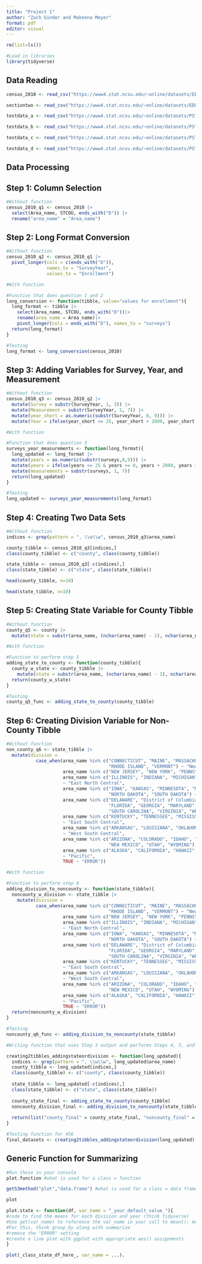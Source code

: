 ```yaml
---
title: "Project 1"
author: "Zach Ginder and Makenna Meyer"
format: pdf
editor: visual
---
```


```r
rm(list=ls())

#Load in libraries
library(tidyverse)
```

## Data Reading

```r
census_2010 <- read_csv("https://www4.stat.ncsu.edu/~online/datasets/EDU01a.csv")

sectiontwo <- read_csv("https://www4.stat.ncsu.edu/~online/datasets/EDU01b.csv")

testdata_a <- read_csv("https://www4.stat.ncsu.edu/~online/datasets/PST01a.csv")

testdata_b <- read_csv("https://www4.stat.ncsu.edu/~online/datasets/PST01b.csv")

testdata_c <- read_csv("https://www4.stat.ncsu.edu/~online/datasets/PST01c.csv")

testdata_d <- read_csv("https://www4.stat.ncsu.edu/~online/datasets/PST01d.csv")
```

## Data Processing

## Step 1: Column Selection

```r
#Without function
census_2010_q1 <- census_2010 |>
  select(Area_name, STCOU, ends_with("D")) |>
  rename("area_name" = "Area_name")
```


## Step 2: Long Format Conversion

```r
#Without function
census_2010_q2 <- census_2010_q1 |>
  pivot_longer(cols = c(ends_with("D")),
               names_to = "SurveyYear",
               values_to = "Enrollment")
```

```r
#With function

#Function that does question 1 and 2
long_conversion <- function(tibble, value="values for enrollment"){
  long_format <- tibble |>
    select(Area_name, STCOU, ends_with("D"))|>
    rename(area_name = Area_name)|>
    pivot_longer(cols = ends_with("D"), names_to = "surveys")
  return(long_format)
}

#Testing 
long_format <- long_conversion(census_2010)
```


## Step 3: Adding Variables for Survey, Year, and Measurement

```r
#Without function
census_2010_q3 <- census_2010_q2 |>
  mutate(Survey = substr(SurveyYear, 1, 3)) |>
  mutate(Measurement = substr(SurveyYear, 1, 7)) |>
  mutate(year_short = as.numeric(substr(SurveyYear, 8, 9))) |>
  mutate(Year = ifelse(year_short <= 25, year_short + 2000, year_short + 1900))
```

```r
#With function

#Function that does question 3
surveys_year_measurements <- function(long_format){
  long_updated <- long_format |>
  mutate(years = as.numeric(substr(surveys,8,9))) |>
  mutate(years = ifelse(years <= 25 & years >= 0, years + 2000, years + 1900)) |>
  mutate(measurements = substr(surveys, 1, 7))
  return(long_updated)
}

#Testing
long_updated <- surveys_year_measurements(long_format)
```


## Step 4: Creating Two Data Sets

```r
#Without function
indices <- grep(pattern = ", \\w\\w", census_2010_q3$area_name)

county_tibble <- census_2010_q3[indices,]
class(county_tibble) <- c("county", class(county_tibble))

state_tibble <- census_2010_q3[-c(indices),]
class(state_tibble) <- c("state", class(state_tibble))

head(county_tibble, n=10)

head(state_tibble, n=10)
```


## Step 5: Creating State Variable for County Tibble

```r
#Without function
county_q5 <- county |>
  mutate(state = substr(area_name, (nchar(area_name) - 1), nchar(area_name)))
```

```r
#With function

#Function to perform step 5
adding_state_to_county <- function(county_tibble){
  county_w_state <- county_tibble |>
    mutate(state = substr(area_name, (nchar(area_name) - 1), nchar(area_name)))
  return(county_w_state)
}

#Testing 
county_q5_func <- adding_state_to_county(county_tibble)
```


## Step 6: Creating Division Variable for Non-County Tibble

```r
#Without function
non_county_q6 <- state_tibble |>
  mutate(division = 
           case_when(area_name %in% c("CONNECTICUT", "MAINE", "MASSACHUSETTS", "NEW HAMPSHIRE",
                                      "RHODE ISLAND", "VERMONT") ~ "New England",
                     area_name %in% c("NEW JERSEY", "NEW YORK", "PENNSYLVANIA") ~ "Mid-Atlantic",
                     area_name %in% c("ILLINOIS", "INDIANA", "MICHIGAN", "OHIO", "WISCONSIN") 
                     ~ "East North Central",
                     area_name %in% c("IOWA", "KANSAS", "MINNESOTA", "MISSOURI", "NEBRASKA", 
                                      "NORTH DAKOTA", "SOUTH DAKOTA") ~ "West North Central",
                     area_name %in% c("DELAWARE", "District of Columbia", "DISTRICT OF COLUMBIA",
                                      "FLORIDA", "GEORGIA", "MARYLAND", "NORTH CAROLINA", 
                                      "SOUTH CAROLINA", "VIRGINIA", "WEST VIRGINIA") ~ "South Atlantic",
                     area_name %in% c("KENTUCKY", "TENNESSEE", "MISSISSIPPI", "ALABAMA")
                     ~ "East South Central",
                     area_name %in% c("ARKANSAS", "LOUISIANA", "OKLAHOMA", "TEXAS")
                     ~ "West South Central", 
                     area_name %in% c("ARIZONA", "COLORADO", "IDAHO", "MONTANA", "NEVADA",
                                      "NEW MEXICO", "UTAH", "WYOMING") ~ "Mountain",
                     area_name %in% c("ALASKA", "CALIFORNIA", "HAWAII", "OREGON", "WASHINGTON")
                     ~ "Pacific",
                     TRUE ~ "ERROR"))
```

```r
#With function

#Function to perform step 6
adding_division_to_noncounty <- function(state_tibble){
  noncounty_w_division <- state_tibble |>
    mutate(division = 
           case_when(area_name %in% c("CONNECTICUT", "MAINE", "MASSACHUSETTS", "NEW HAMPSHIRE",
                                      "RHODE ISLAND", "VERMONT") ~ "New England",
                     area_name %in% c("NEW JERSEY", "NEW YORK", "PENNSYLVANIA") ~ "Mid-Atlantic",
                     area_name %in% c("ILLINOIS", "INDIANA", "MICHIGAN", "OHIO", "WISCONSIN") 
                     ~ "East North Central",
                     area_name %in% c("IOWA", "KANSAS", "MINNESOTA", "MISSOURI", "NEBRASKA", 
                                      "NORTH DAKOTA", "SOUTH DAKOTA") ~ "West North Central",
                     area_name %in% c("DELAWARE", "District of Columbia", "DISTRICT OF COLUMBIA",
                                      "FLORIDA", "GEORGIA", "MARYLAND", "NORTH CAROLINA", 
                                      "SOUTH CAROLINA", "VIRGINIA", "WEST VIRGINIA") ~ "South Atlantic",
                     area_name %in% c("KENTUCKY", "TENNESSEE", "MISSISSIPPI", "ALABAMA")
                     ~ "East South Central",
                     area_name %in% c("ARKANSAS", "LOUISIANA", "OKLAHOMA", "TEXAS")
                     ~ "West South Central", 
                     area_name %in% c("ARIZONA", "COLORADO", "IDAHO", "MONTANA", "NEVADA",
                                      "NEW MEXICO", "UTAH", "WYOMING") ~ "Mountain",
                     area_name %in% c("ALASKA", "CALIFORNIA", "HAWAII", "OREGON", "WASHINGTON")
                     ~ "Pacific",
                     TRUE ~ "ERROR"))
  return(noncounty_w_division)
}

#Testing 
noncounty_q6_func <- adding_division_to_noncounty(state_tibble)
```

```r
#Writing function that uses Step 3 output and performs Steps 4, 5, and 6

creating2tibbles_addingstateordivision <- function(long_updated){
  indices <- grep(pattern = ", \\w\\w", long_updated$area_name)
  county_tibble <- long_updated[indices,]
  class(county_tibble) <- c("county", class(county_tibble))
  
  state_tibble <- long_updated[-c(indices),]
  class(state_tibble) <- c("state", class(state_tibble))
  
  county_state_final <- adding_state_to_county(county_tibble)
  noncounty_division_final <- adding_division_to_noncounty(state_tibble)
  
  return(list("county_final" = county_state_final, "noncounty_final" = noncounty_division_final))
}

#Testing function for 456
final_datasets <- creating2tibbles_addingstateordivision(long_updated)
```

## Generic Function for Summarizing

```r
#Run these in your console
plot.function #what is used for a class = function
```

```r
getS3method("plot","data.frame") #what is used for a class = data frame
```

```r
plot
```

```r
plot.state <- function(df, var_name = "_your_default_value_"){
#code to find the means for each division and year (think tidyverse)
#Use get(var_name) to reference the var_name in your call to mean(): mean(get(var_name))
#For this, think group_by along with summarize
#remove the "ERROR" setting
#create a line plot with ggplot with appropriate aes() assignments
}
```

```r
plot(_class_state_df_here_, var_name = ...).
```
